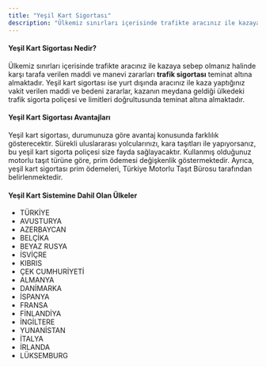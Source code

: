 ```yaml
---
title: "Yeşil Kart Sigortası"
description: "Ülkemiz sınırları içerisinde trafikte aracınız ile kazaya sebep olmanız halinde karşı tarafa verilen maddi ve manevi zararları trafik sigortası teminat altına almaktadır.n of your new file."
---
```


#### **Yeşil Kart Sigortası Nedir?**

Ülkemiz sınırları içerisinde trafikte aracınız ile kazaya sebep olmanız halinde karşı tarafa verilen maddi ve manevi zararları **trafik sigortası** teminat altına almaktadır. Yeşil kart sigortası ise yurt dışında aracınız ile kaza yaptığınız vakit verilen maddi ve bedeni zararlar, kazanın meydana geldiği ülkedeki trafik sigorta poliçesi ve limitleri doğrultusunda teminat altına almaktadır.

#### **Yeşil Kart Sigortası Avantajları**

Yeşil kart sigortası, durumunuza göre avantaj konusunda farklılık gösterecektir. Sürekli uluslararası yolcularınızı, kara taşıtları ile yapıyorsanız, bu yeşil kart sigorta poliçesi size fayda sağlayacaktır. Kullanmış olduğunuz motorlu taşıt türüne göre, prim ödemesi değişkenlik göstermektedir. Ayrıca, yeşil kart sigortası prim ödemeleri, Türkiye Motorlu Taşıt Bürosu tarafından belirlenmektedir.

#### **Yeşil Kart Sistemine Dahil Olan Ülkeler**

- TÜRKİYE
- AVUSTURYA
- AZERBAYCAN
- BELÇİKA
- BEYAZ RUSYA
- İSVİÇRE
- KIBRIS
- ÇEK CUMHURİYETİ
- ALMANYA
- DANİMARKA
- İSPANYA
- FRANSA
- FİNLANDİYA
- İNGİLTERE
- YUNANİSTAN
- İTALYA
- İRLANDA
- LÜKSEMBURG